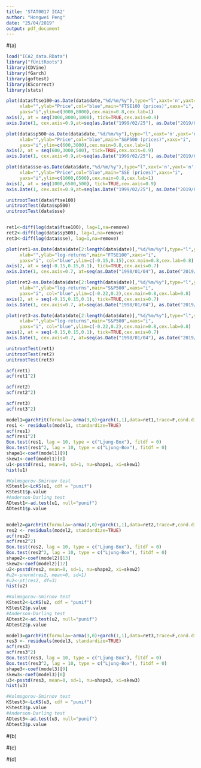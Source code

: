 ```yaml
---
title: 'STAT0017 ICA2'
author: "Hongwei Peng"
date: "25/04/2019"
output: pdf_document
---
```



#(a)


```r
load("ICA2_data.RData")
library("fUnitRoots")
library(CDVine)
library(fGarch)
library(goftest)
library(KScorrect)
library(stats)
```
```r
plot(data$ftse100~as.Date(data$date,"%d/%m/%y"),type="l",xaxt='n',yaxt='n',
     xlab="",ylab="Price",col="blue",main="FTSE100 (prices)",xaxs="i", 
     yaxs="i",ylim=c(3000,8000),cex.main=0.8,cex.lab=1)
axis(2, at = seq(3000,8000,1000), tick=TRUE,cex.axis=0.9)
axis.Date(1, cex.axis=0.9,at=seq(as.Date("1999/02/25"), as.Date("2019/02/28"), "4 years"))

plot(data$sp500~as.Date(data$date,"%d/%m/%y"),type="l",xaxt='n',yaxt='n',
     xlab="",ylab="Price",col="blue",main="S&P500 (prices)",xaxs="i", 
     yaxs="i",ylim=c(600,3000),cex.main=0.8,cex.lab=1)
axis(2, at = seq(600,3000,500), tick=TRUE,cex.axis=0.9)
axis.Date(1, cex.axis=0.9,at=seq(as.Date("1999/02/25"), as.Date("2019/02/28"), "4 years"))

plot(data$sse~as.Date(data$date,"%d/%m/%y"),type="l",xaxt='n',yaxt='n',
     xlab="",ylab="Price",col="blue",main="SSE (prices)",xaxs="i", 
     yaxs="i",ylim=c(1000,6500),cex.main=0.8,cex.lab=1)
axis(2, at = seq(1000,6500,500), tick=TRUE,cex.axis=0.9)
axis.Date(1, cex.axis=0.9,at=seq(as.Date("1999/02/25"), as.Date("2019/02/28"), "4 years"))

unitrootTest(data$ftse100)
unitrootTest(data$sp500)
unitrootTest(data$sse)


ret1<-diff(log(data$ftse100), lag=1,na=remove)
ret2<-diff(log(data$sp500), lag=1,na=remove)
ret3<-diff(log(data$sse), lag=1,na=remove)

plot(ret1~as.Date(data$date[2:length(data$date)],"%d/%m/%y"),type="l",yaxt='n',xaxt='n',
     xlab="",ylab="log-returns",main="FTSE100",xaxs="i", 
     yaxs="i", col="blue",ylim=c(-0.15,0.15),cex.main=0.8,cex.lab=0.8)
axis(2, at = seq(-0.15,0.15,0.1), tick=TRUE,cex.axis=0.7)
axis.Date(1, cex.axis=0.7, at=seq(as.Date("1998/01/04"), as.Date("2019/02/28"), "3 years"))

plot(ret2~as.Date(data$date[2:length(data$date)],"%d/%m/%y"),type="l",yaxt='n',xaxt='n',
     xlab="",ylab="log-returns",main="S&P500",xaxs="i", 
     yaxs="i", col="blue",ylim=c(-0.22,0.2),cex.main=0.8,cex.lab=0.8)
axis(2, at = seq(-0.15,0.15,0.1), tick=TRUE,cex.axis=0.7)
axis.Date(1, cex.axis=0.7, at=seq(as.Date("1998/01/04"), as.Date("2019/02/28"), "3 years"))

plot(ret3~as.Date(data$date[2:length(data$date)],"%d/%m/%y"),type="l",yaxt='n',xaxt='n',
     xlab="",ylab="log-returns",main="S&P500",xaxs="i", 
     yaxs="i", col="blue",ylim=c(-0.22,0.2),cex.main=0.8,cex.lab=0.8)
axis(2, at = seq(-0.15,0.15,0.1), tick=TRUE,cex.axis=0.7)
axis.Date(1, cex.axis=0.7, at=seq(as.Date("1998/01/04"), as.Date("2019/02/28"), "3 years"))

unitrootTest(ret1)
unitrootTest(ret2)
unitrootTest(ret3)

acf(ret1)
acf(ret1^2)

acf(ret2)
acf(ret2^2)

acf(ret3)
acf(ret3^2)

model1=garchFit(formula=~arma(3,0)+garch(1,1),data=ret1,trace=F,cond.dist="sstd")
res1 <- residuals(model1, standardize=TRUE)
acf(res1)
acf(res1^2)
Box.test(res1, lag = 10, type = c("Ljung-Box"), fitdf = 0)
Box.test(res1^2, lag = 10, type = c("Ljung-Box"), fitdf = 0)
shape1<-coef(model1)[9]
skew1<-coef(model1)[8]
u1<-psstd(res1, mean=0, sd=1, nu=shape1, xi=skew1)
hist(u1)

#Kolmogorov-Smirnov test
KStest1<-LcKS(u1, cdf = "punif")
KStest1$p.value
#Anderson-Darling test
ADtest1<-ad.test(u1, null="punif")
ADtest1$p.value


model2=garchFit(formula=~arma(7,0)+garch(1,1),data=ret2,trace=F,cond.dist="sstd")
res2 <- residuals(model2, standardize=TRUE)
acf(res2)
acf(res2^2)
Box.test(res2, lag = 10, type = c("Ljung-Box"), fitdf = 0)
Box.test(res2^2, lag = 10, type = c("Ljung-Box"), fitdf = 0)
shape2<-coef(model2)[13]
skew2<-coef(model2)[12]
u2<-psstd(res2, mean=0, sd=1, nu=shape2, xi=skew2)
#u2<-pnorm(res2, mean=0, sd=1)
#u2<-pt(res2, df=3)
hist(u2)

#Kolmogorov-Smirnov test
KStest2<-LcKS(u2, cdf = "punif")
KStest2$p.value
#Anderson-Darling test
ADtest2<-ad.test(u2, null="punif")
ADtest2$p.value

model3=garchFit(formula=~arma(3,0)+garch(1,1),data=ret3,trace=F,cond.dist="sstd")
res3 <- residuals(model3, standardize=TRUE)
acf(res3)
acf(res3^2)
Box.test(res3, lag = 10, type = c("Ljung-Box"), fitdf = 0)
Box.test(res3^2, lag = 10, type = c("Ljung-Box"), fitdf = 0)
shape3<-coef(model3)[9]
skew3<-coef(model3)[8]
u3<-psstd(res3, mean=0, sd=1, nu=shape3, xi=skew3)
hist(u3)

#Kolmogorov-Smirnov test
KStest3<-LcKS(u3, cdf = "punif")
KStest3$p.value
#Anderson-Darling test
ADtest3<-ad.test(u3, null="punif")
ADtest3$p.value


```


#(b)

#(c)

#(d)